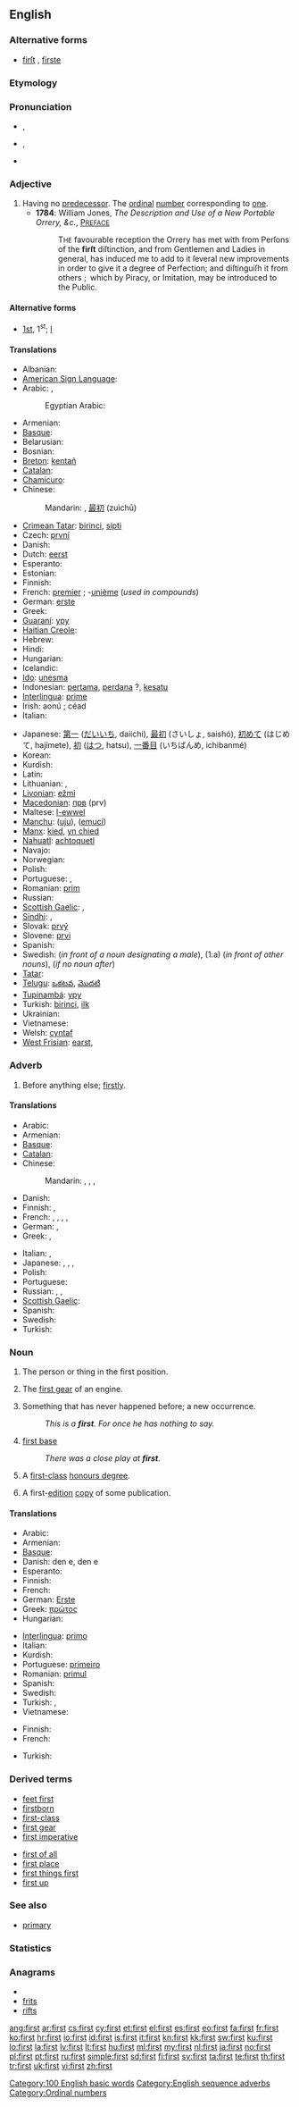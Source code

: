 {{wikipedia}}
{{also|First}}
==English==

===Alternative forms===
* [[firſt]] {{i|archaic}}, [[firste]] {{i|archaic}}

===Etymology===
{{ordinalbox|en|0th|1st|2nd|zeroth|second|card=one}}
{{etyl|ang}} {{term|fyrst|lang=ang}}

===Pronunciation===
* {{a|UK}} {{IPA|/fɜːst/}}, {{SAMPA|/f3:st/}}
* {{a|US}} {{IPA|/fɝst/}}, {{SAMPA|/f3`st/}}
* {{audio|en-us-first.ogg|Audio (US)}}
*: {{rhymes|ɜː(r)st}}

===Adjective===
{{en-adj|-}}

# Having no [[predecessor]]. The [[ordinal]] [[number]] corresponding to [[one]].
#* '''1784''': William Jones, ''The Description and Use of a New Portable Orrery, &c.'', [http://www.google.co.uk/books?id=4SoIAAAAIAAJ&pg=PA1&dq=ph%C3%A6nomena#PPA1,M1 P<small>REFACE</small>]
#*: T<small>HE</small> favourable reception the Orrery has met with from Perſons of the '''firſt''' diſtinction,<!-- Hyphenated as “diſtinc-tion” in the original source --> and from Gentlemen and Ladies in general, has induced me to add to it ſeveral new improvements in order to give it a degree of Perfection;<!-- Hyphenated as “Perfec-tion” in the original source --> and diſtinguiſh it from others ; which by Piracy, or Imitation, may be introduced to the Public.

====Alternative forms====
* [[1st]], 1<sup>st</sup>; {{qualifier|in names of monarchs and popes}} [[I]]

====Translations====
{{trans-top|numeral first}}
* Albanian: {{t|sq|parë|xs=Albanian}}
* [[American Sign Language]]: {{tø|ase|1@Side-PalmForward 1@Side-PalmBack}}
* Arabic: {{t-|ar|اول|m|alt=أَوّل|tr='awwal}}, {{t|ar|اولى|f|alt=أولى|tr='uulaa}}
*: Egyptian Arabic: {{tø|arz|اول|m|alt=أول|tr='awwil|sc=Arab|xs=Egyptian Arabic}}
* Armenian: {{t-|hy|առաջին|tr=aṙaǰin}}
* [[Basque]]: {{t|eu|lehenengo|xs=Basque}}
* Belarusian: {{t|be|першы|tr=péršy|xs=Belarusian}}
* Bosnian: {{t-|bs|prvi|m}}
* [[Breton]]: [[kentañ]]
* [[Catalan]]: {{t+|ca|primer|m}}
* [[Chamicuro]]: {{tø|ccc|mashapulista}}
* Chinese:
*: Mandarin: {{t-|cmn|第一|tr=dìyī|sc=Hani}}, [[最初]] (zuìchū)
* [[Crimean Tatar]]: [[birinci]], [[sipti]]
* Czech: [[první]] {{m|f|n}} <!-- abbreviation:'' 1.)-->
* Danish: {{t+|da|første}}
* Dutch: [[eerst]]<!-- , [[eerste]] (''abbreviations:'' 1ste, 1e)-->
* Esperanto: {{t+|eo|unua|xs=Esperanto}}
* Estonian: {{t+|et|esimene}}
* Finnish: {{t+|fi|ensimmäinen}}
* French: [[premier]] {{m}}; -[[unième]] (''used in compounds'')
* German: [[erste]] <!--(''abbreviation:'' 1.)-->
* Greek: {{t+|el|πρώτος|m|tr=prótos}}
* [[Guaraní]]: [[ypy]]
* [[Haitian Creole]]: {{tø|ht|premye}}
* Hebrew: {{t-|he|ראשון|m}}
* Hindi: {{t+|hi|पहला|tr=pahlā|xs=Hindi}}
* Hungarian: {{t+|hu|első}}
* Icelandic: {{t-|is|fyrstur|m}}
* [[Ido]]: [[unesma]]
* Indonesian: [[pertama]], [[perdana]] ?, [[kesatu]]<!--, [[ke-1]]-->
* [[Interlingua]]: [[prime]] <!--(''abbreviation:'' 1<sup>e</sup>)-->
* Irish: aonú <!--(''abbreviation:'' 1ú)-->; céad
* Italian: {{t+|it|primo|m}}
{{trans-mid}}
* Japanese: [[第一]] ([[だいいち]], daiichi), [[最初]] (さいしょ, saishó), [[初めて]] (はじめて, hajímete), [[初]] ([[はつ]], hatsu), [[一番目]] (いちばんめ, ichibanmé)
* Korean: {{t|ko|첫째 |tr=cheotjjae|sc=Hang}}
* Kurdish: {{t|ku|یه‌که‌م|tr=yekem|sc=ku-Arab}}
* Latin: {{t+|la|primus|alt=prīmus}}
* Lithuanian: {{t+|lt|pirmas|m|xs=Lithuanian}}, {{t+|lt|pirma|m|xs=Lithuanian}}
* [[Livonian]]: [[ežmi]]
* [[Macedonian]]: [[прв]] (prv)
* Maltese: [[l-ewwel]]
* [[Manchu]]: ([[uju]]), ([[emuci]])
* [[Manx]]: [[kied]], [[yn chied]]
* [[Nahuatl]]: [[achtoquetl]]
* Navajo: {{tø|nv|łááʼíí góneʼ}}
* Norwegian: {{t+|no|først}}
* Polish: {{t+|pl|pierwszy|m}}
* Portuguese: {{t+|pt|primeiro|m}}, {{t+|pt|primeira|f}}
* Romanian: [[prim]] {{m}}<!--, [[primă]] {{f}}-->
* Russian: {{t+|ru|первый|m|tr=pérvyj}}
* [[Scottish Gaelic]]: {{t-|gd|ciad|alt=a' chiad|xs=Scottish Gaelic}}, {{t-|gd|ceud|alt=a' cheud|xs=Scottish Gaelic}}
* [[Sindhi]]: {{sd-Arab|[[پهريون]]}} {{m}}, {{sd-Arab|[[پهرِين]]}} {{f}}
* Slovak: [[prvý]] {{m}}<!--, [[prvá]] {{f}}, [[prvé]] {{n}}-->
* Slovene: [[prvi]] {{m}}<!--, [[prva]] {{f}}, [[prvo]] {{n}}-->
* Spanish: {{t+|es|primero|m}}
* Swedish: {{t|sv|förste}} (''in front of a noun designating a male''), {{t|sv|första}} (1:a) (''in front of other nouns''), {{t|sv|först}} (''if no noun after'')
* [[Tatar]]: {{t-|tt|беренче|sc=Cyrl|xs=Tatar}}
* [[Telugu]]: [[ఒకటవ]], [[మొదటి]]
* [[Tupinambá]]: [[ypy]]
* Turkish: [[birinci]], [[ilk]] <!--(''abbreviation:'' 1.)-->
* Ukrainian: {{t|uk|перший|tr=péršij|xs=Ukrainian}}
* Vietnamese: {{t-|vi|thứ nhất|xs=Vietnamese}}
* Welsh: [[cyntaf]] <!--(''abbreviation:'' 1af)-->
* [[West Frisian]]: [[earst]], {{t|fy|foarst|xs=West Frisian}}
{{trans-bottom}}

===Adverb===
{{en-adv|-}}

# Before anything else; [[firstly]].

====Translations====
{{trans-top|before anything else}}
* Arabic: {{t|ar|أولا|alt=أولاً|tr='áwwalan}}
* Armenian: {{t-|hy|նախ|tr=nax}}
* [[Basque]]: {{t|eu|aurreneko|xs=Basque}}
* [[Catalan]]: {{t+|ca|primer|m}}
* Chinese:
*: Mandarin: {{t-|cmn|第一|tr=dìyī|sc=Hani}}, {{t-|cmn|首先|tr=shǒuxiān|sc=Hani}},  {{t-|cmn|先|tr=xiān|sc=Hani}},  {{t-|cmn|最先|tr=zuìxiān|sc=Hani}}
* Danish: {{t-|da|først}}
* Finnish: {{t-|fi|ensinnäkin}},  {{t-|fi|ensiksi}}
* French: {{t|fr|avant tout}},  {{t|fr|en premier lieu}},  {{t+|fr|d'abord}},  {{t+|fr|premièrement}},  {{t+|fr|primo}}
* German: {{t|de|erstens}},  {{t|de|an erster Stelle}}
* Greek: {{t+|el|πρώτα|m|tr=próta}}, {{t+|el|πρωτίστως|m|tr=protístos}}
{{trans-mid}}
* Italian: {{t+|it|prima}}, {{t-|it|dapprima}}
* Japanese: {{t-|ja|先ず|tr=まず, mazu}},  {{t+|ja|第一|alt=第一に|tr=だいいちに, daiichi-ni}},  {{t+|ja|最初|alt=最初に|tr=さいしょに, saisho-ni}},  {{t+|ja|先|alt=先に|tr=さきに, saki-ni}}
* Polish: {{t+|pl|najpierw}}
* Portuguese: {{t+|pt|primeiro|m}}
* Russian: {{t+|ru|во-первых|tr=vo-pérvyx}},  {{t+|ru|прежде всего|tr=préžde vsevó}},  {{t+|ru|в первую очередь|tr=v pérvuju óčered'}}
* [[Scottish Gaelic]]: {{t-|gd|an toiseach|xs=Scottish Gaelic}}
* Spanish: {{t-|es|primeramente}}
* Swedish: {{t+|sv|först}}
* Turkish: {{t|tr|ilk}}
{{trans-bottom}}

===Noun===
{{en-noun|s|-}}

# {{uncountable}} The person or thing in the first position.
#: {{rfex}}
# {{uncountable}} The [[first gear]] of an engine.
# {{countable}} Something that has never happened before; a new occurrence.
#: ''This is a '''first'''. For once he has nothing to say.''
# {{countable|baseball}} [[first base]]
#: ''There was a close play at '''first'''.''
# {{countable|British|colloquial}} A [[first-class]] [[honours degree]].
# {{countable|colloquial}} A first-[[edition]] [[copy]] of some publication.

====Translations====
{{trans-top|person or thing in the first position}}
* Arabic: {{t+|ar|أول}}
* Armenian: {{t-|hy|առաջին|tr=aṙaǰin}}
* [[Basque]]: {{t|eu|lehenengo|xs=Basque}}
* Danish: den {{t|da|først}}e, den {{t|da|forrest}}e
* Esperanto: {{t+|eo|unua|xs=Esperanto}}
* Finnish: {{t+|fi|ykkönen}}
* French: {{t+|fr|premier|m}}
* German: [[Erste]]
* Greek: [[πρώτος]] {{m}}<!--, [[πρώτη]] {{f}}, [[πρώτο]] {{n}}-->
* Hungarian: {{t+|hu|első}}
{{trans-mid}}
* [[Interlingua]]: [[primo]] {{m}}<!--, [[prima]] {{f}}-->
* Italian: {{t+|it|primo|m}}
* Kurdish: {{t|ku|یه‌که‌م|tr=yekem|sc=ku-Arab}}
* Portuguese: [[primeiro]] {{m}}<!--, [[primeira]] {{f}}-->
* Romanian: [[primul]] {{m}}<!--, [[prima]] {{f}}, [[primii]] {{m|p}}, [[primele]] {{f|p}}-->
* Spanish: {{t+|es|primero|m}}
* Swedish: {{t+|sv|etta}}
* Turkish: {{t|tr|birinci}}, {{t|tr|ilk}}
* Vietnamese: {{t+|vi|cơ bản|xs=Vietnamese}}
{{trans-bottom}}

{{trans-see|first gear}}

{{trans-top|new occurrence}}
* Finnish: {{t+|fi|ensimmäinen}} {{t+|fi|kerta}}
* French: {{t+|fr|première}}
{{trans-mid}}
* Turkish: {{t|tr|ilk}}
{{trans-bottom}}

{{trans-see|baseball: first base|first base}}

{{trans-top|UK colloquial: first-class honours degree}}
{{trans-mid}}
{{trans-bottom}}
{{trans-top|colloquial: a first-edition copy}}
{{trans-mid}}
{{trans-bottom}}

===Derived terms===
{{rel-top|Terms derived from the adjective, adverb, or noun ''first''}}
* [[feet first]]
* [[firstborn]]
* [[first-class]]
* [[first gear]]
* [[first imperative]] {{i|Latin grammar}}
{{rel-mid}}
* [[first of all]]
* [[first place]]
* [[first things first]]
* [[first up]]
{{rel-bottom}}

===See also===
* [[primary]]

===Statistics===
{{rank|know|much|after|96|first|down|good|never}}

===Anagrams===
* {{alphagram|first}}
* [[frits#English|frits]]
* [[rifts#English|rifts]]

[[Category:100 English basic words]]
[[Category:English sequence adverbs]]
[[Category:Ordinal numbers]]

[[ang:first]]
[[ar:first]]
[[cs:first]]
[[cy:first]]
[[et:first]]
[[el:first]]
[[es:first]]
[[eo:first]]
[[fa:first]]
[[fr:first]]
[[ko:first]]
[[hr:first]]
[[io:first]]
[[id:first]]
[[is:first]]
[[it:first]]
[[kn:first]]
[[kk:first]]
[[sw:first]]
[[ku:first]]
[[lo:first]]
[[la:first]]
[[lv:first]]
[[lt:first]]
[[hu:first]]
[[ml:first]]
[[my:first]]
[[nl:first]]
[[ja:first]]
[[no:first]]
[[pl:first]]
[[pt:first]]
[[ru:first]]
[[simple:first]]
[[sd:first]]
[[fi:first]]
[[sv:first]]
[[ta:first]]
[[te:first]]
[[th:first]]
[[tr:first]]
[[uk:first]]
[[vi:first]]
[[zh:first]]